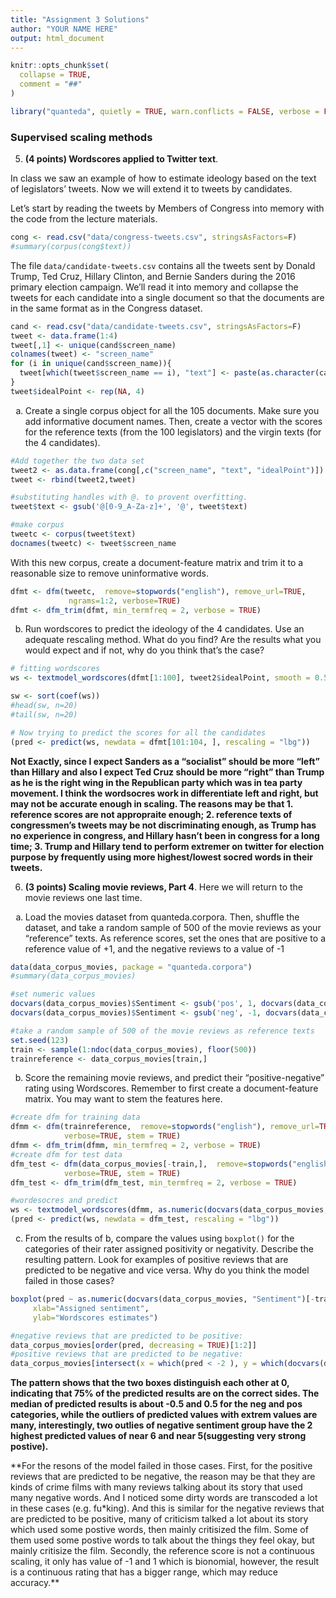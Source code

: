 ```yaml
---
title: "Assignment 3 Solutions"
author: "YOUR NAME HERE"
output: html_document
---
```


```r
knitr::opts_chunk$set(
  collapse = TRUE,
  comment = "##"
)
```

```r
library("quanteda", quietly = TRUE, warn.conflicts = FALSE, verbose = FALSE)
```

### Supervised scaling methods


5.  **(4 points) Wordscores applied to Twitter text**.

In class we saw an example of how to estimate ideology based on the text of legislators' tweets. Now we will extend it to tweets by candidates. 

Let's start by reading the tweets by Members of Congress into memory with the code from the lecture materials.

```r
cong <- read.csv("data/congress-tweets.csv", stringsAsFactors=F)
#summary(corpus(cong$text))
```

The file `data/candidate-tweets.csv` contains all the tweets sent by Donald Trump, Ted Cruz, Hillary Clinton, and Bernie Sanders during the 2016 primary election campaign. We'll read it into memory and collapse the tweets for each candidate into a single document so that the documents are in the same format as in the Congress dataset.

```r
cand <- read.csv("data/candidate-tweets.csv", stringsAsFactors=F)
tweet <- data.frame(1:4)
tweet[,1] <- unique(cand$screen_name)
colnames(tweet) <- "screen_name"
for (i in unique(cand$screen_name)){
  tweet[which(tweet$screen_name == i), "text"] <- paste(as.character(cand[which(cand$screen_name == i), "text"]), collapse="")
}
tweet$idealPoint <- rep(NA, 4)
```

a. Create a single corpus object for all the 105 documents. Make sure you add informative document names. Then, create a vector with the scores for the reference texts (from the 100 legislators) and the virgin texts (for the 4 candidates).

```r
#Add together the two data set
tweet2 <- as.data.frame(cong[,c("screen_name", "text", "idealPoint")])
tweet <- rbind(tweet2,tweet)

#substituting handles with @. to provent overfitting.
tweet$text <- gsub('@[0-9_A-Za-z]+', '@', tweet$text)

#make corpus
tweetc <- corpus(tweet$text)
docnames(tweetc) <- tweet$screen_name
```

With this new corpus, create a document-feature matrix and trim it to a reasonable size to remove uninformative words.

```r
dfmt <- dfm(tweetc,  remove=stopwords("english"), remove_url=TRUE, 
             ngrams=1:2, verbose=TRUE)
dfmt <- dfm_trim(dfmt, min_termfreq = 2, verbose = TRUE)
```

b. Run wordscores to predict the ideology of the 4 candidates. Use an adequate rescaling method. What do you find? Are the results what you would expect and if not, why do you think that's the case?

```r
# fitting wordscores
ws <- textmodel_wordscores(dfmt[1:100], tweet2$idealPoint, smooth = 0.5)

sw <- sort(coef(ws))
#head(sw, n=20)
#tail(sw, n=20)

# Now trying to predict the scores for all the candidates
(pred <- predict(ws, newdata = dfmt[101:104, ], rescaling = "lbg"))
```

**Not Exactly, since I expect Sanders as a "socialist" should be more "left" than Hillary and also I expect Ted Cruz should be more "right" than Trump as he is the right wing in the Republican party which was in tea party movement. I think the wordsocres work in differentiate left and right, but may not be accurate enough in scaling. The reasons may be that  1. reference scores are not appropraite enough; 2. reference texts of congressmen's tweets may be not discriminating enough, as Trump has no experience in congress, and Hillary hasn't been in congress for a long time; 3. Trump and Hillary tend to perform extremer on twitter for election purpose by frequently using more highest/lowest socred words in their tweets.**


6. **(3 points) Scaling movie reviews, Part 4**.  Here we will return to the movie reviews one last time.

a. Load the movies dataset from quanteda.corpora. Then, shuffle the dataset, and take a random sample of 500 of the movie reviews as your "reference" texts. As reference scores, set the ones that are positive to a reference value of +1, and the negative reviews to a value of -1 
    
```r
data(data_corpus_movies, package = "quanteda.corpora")
#summary(data_corpus_movies)

#set numeric values
docvars(data_corpus_movies)$Sentiment <- gsub('pos', 1, docvars(data_corpus_movies)$Sentiment)
docvars(data_corpus_movies)$Sentiment <- gsub('neg', -1, docvars(data_corpus_movies)$Sentiment)

#take a random sample of 500 of the movie reviews as reference texts
set.seed(123)
train <- sample(1:ndoc(data_corpus_movies), floor(500))
trainreference <- data_corpus_movies[train,]
```
        
b. Score the remaining movie reviews, and predict their "positive-negative" rating using Wordscores. Remember to first create a document-feature matrix. You may want to stem the features here.
    
```r
#create dfm for training data
dfmm <- dfm(trainreference,  remove=stopwords("english"), remove_url=TRUE, 
            verbose=TRUE, stem = TRUE)
dfmm <- dfm_trim(dfmm, min_termfreq = 2, verbose = TRUE)
#create dfm for test data
dfm_test <- dfm(data_corpus_movies[-train,],  remove=stopwords("english"), remove_url=TRUE, 
            verbose=TRUE, stem = TRUE)
dfm_test <- dfm_trim(dfm_test, min_termfreq = 2, verbose = TRUE)

#wordesocres and predict
ws <- textmodel_wordscores(dfmm, as.numeric(docvars(data_corpus_movies, "Sentiment")[train]), smooth = 0.5)
(pred <- predict(ws, newdata = dfm_test, rescaling = "lbg"))
```

c. From the results of b, compare the values using `boxplot()` for the categories of their rater assigned positivity or negativity.  Describe the resulting pattern. Look for examples of positive reviews that are predicted to be negative and vice versa. Why do you think the model failed in those cases?

```r
boxplot(pred ~ as.numeric(docvars(data_corpus_movies, "Sentiment")[-train]),
     xlab="Assigned sentiment", 
     ylab="Wordscores estimates")

#negative reviews that are predicted to be positive:
data_corpus_movies[order(pred, decreasing = TRUE)[1:2]]
#positive reviews that are predicted to be negative:
data_corpus_movies[intersect(x = which(pred < -2 ), y = which(docvars(data_corpus_movies, "Sentiment")[-train] == "1"))]
```

**The pattern shows that the two boxes distinguish each other at 0, indicating that 75% of the predicted results are on the correct sides. The median of predicted results is about -0.5 and 0.5 for the neg and pos categories, while the outliers of predicted values with extrem values are many, interestingly, two outlies of negative sentiment group have the 2 highest predicted values of near 6 and near 5(suggesting very strong postive).**

**For the resons of the model failed in those cases. First, for the positive reviews that are predicted to be negative, the reason may be that they are kinds of crime films with many reviews talking about its story that used many negative words. And I noticed some dirty words are transcoded a lot in these cases (e.g. fu*king). And this is similar for the negative reviews that are predicted to be positive, many of criticism talked a lot about its story which used some postive words, then mainly critisized the film. Some of them used some postive words to talk about the things they feel okay, but mainly critisize the film. Secondly, the reference score is not a continuous scaling, it only has value of -1 and 1 which is bionomial, however, the result is a continuous rating that has a bigger range, which may reduce accuracy.**

